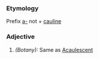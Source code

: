 ===Etymology===
Prefix [[a-]] not + [[cauline]]
===Adjective===
#''(Botany):'' Same as [[Acaulescent]]